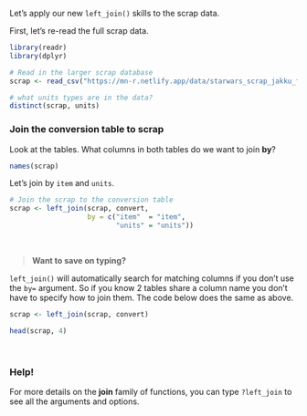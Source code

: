 

Let's apply our new `left_join()` skills to the scrap data.

First, let's re-read the full scrap data.
```r
library(readr)
library(dplyr)

# Read in the larger scrap database
scrap <- read_csv("https://mn-r.netlify.app/data/starwars_scrap_jakku_full.csv")

# what units types are in the data? 
distinct(scrap, units)
```


### Join the conversion table to scrap {-}

Look at the tables. What columns in both tables do we want to join __by__?
```r
names(scrap)
```

Let's join by `item` and `units`.
```r
# Join the scrap to the conversion table
scrap <- left_join(scrap, convert, 
                   by = c("item"  = "item", 
                          "units" = "units"))
```

<br>

> __Want to save on typing?__

`left_join()` will automatically search for matching columns if you don't use the `by=` argument. So if you know 2 tables share a column name you don't have to specify how to join them. The code below does the same as above.

```r
scrap <- left_join(scrap, convert)

head(scrap, 4)
```

<br>


<div class="quiz">
### __Help!__ {-}

For more details on the **join** family of functions, you can type `?left_join` to see all the arguments and options.
<br>
</div>
